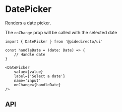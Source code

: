 

<Meta of={DatePickerStories} />

# DatePicker
Renders a date picker.

<Canvas of={DatePickerStories.Primary} />

The `onChange` prop will be called with the selected date

```tsx
import { DatePicker } from '@pidedirecto/ui'

const handleDate = (date: Date) => {
    // Handle date
}

<DatePicker
    value={value}
    label={'Select a date'}
    name='input'
    onChange={handleDate}
/>

```

## API

<ArgTypes of={DatePickerStories} />


